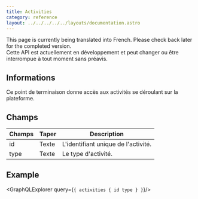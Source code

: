 ```yaml
---
title: Activities
category: reference
layout: ../../../../../layouts/documentation.astro
---
```



<Aside type="note" title="Translation in progress">
    This page is currently being translated into French. Please check back later for the completed version.
</Aside>

<Aside type="caution" title="Clause de non-responsabilité">
    Cette API est actuellement en développement et peut changer ou être interrompue à tout moment sans préavis.
</Aside>

## Informations
Ce point de terminaison donne accès aux activités se déroulant sur la plateforme.

## Champs

<table>
    <thead>
    <tr>
        <th>Champs</th>
        <th>Taper</th>
        <th>Description</th>
    </tr>
    </thead>
    <tbody>
    <tr>
        <td>id</td>
        <td>Texte</td>
        <td>L'identifiant unique de l'activité.</td>
    </tr>
    <tr>
        <td>type</td>
        <td>Texte</td>
        <td>Le type d'activité.</td>
    </tr>
    </tbody>
</table>

## Example
<GraphQLExplorer query={`{
    activities {
        id
        type
    }
}`}/>
